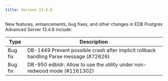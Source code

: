 ---
title: Version 13.4.8
---

New features, enhancements, bug fixes, and other changes in EDB Postgres Advanced Server 13.4.8 include:

| Type        | Description      | 
| ----------- | ---------------- | 
| Bug fix | DB-1449 Prevent possible crash after implicit rollback handling Parse message (#72626) | 
| Bug fix | DB-950 edbldr: Allow to use the utility under non-redwood mode (#1161302) | 
